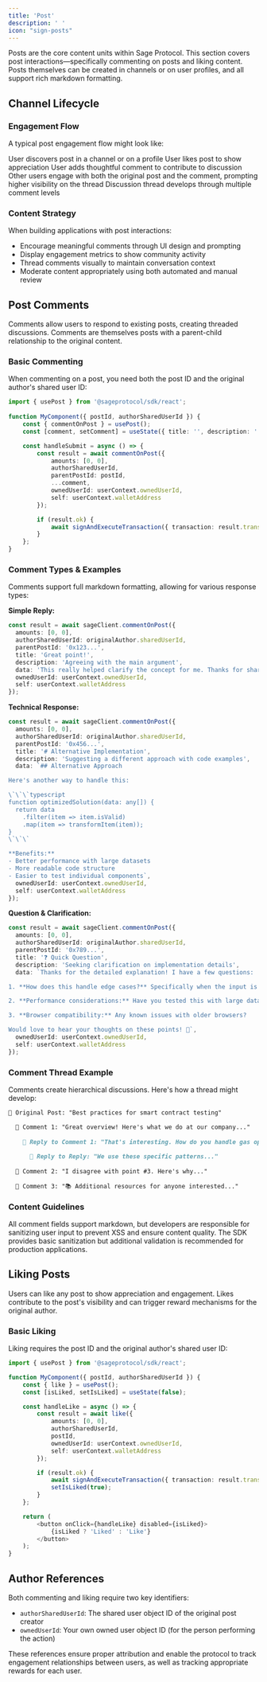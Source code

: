 ```yaml
---
title: 'Post'
description: ' '
icon: "sign-posts"
---
```


Posts are the core content units within Sage Protocol. This section covers post interactions—specifically commenting on posts and liking content. Posts themselves can be created in channels or on user profiles, and all support rich markdown formatting.

## Channel Lifecycle

### Engagement Flow

A typical post engagement flow might look like:

<Steps>
  <Step title="Discover" iconType="solid">
    User discovers post in a channel or on a profile
  </Step>
  <Step title="Like">
    User likes post to show appreciation
  </Step>
  <Step title="Comment">
    User adds thoughtful comment to contribute to discussion
  </Step>
  <Step title="Engage">
    Other users engage with both the original post and the comment, prompting higher visibility on the thread
  </Step>
  <Step title="Grow">
    Discussion thread develops through multiple comment levels
  </Step>
</Steps>

### Content Strategy

When building applications with post interactions:

- Encourage meaningful comments through UI design and prompting
- Display engagement metrics to show community activity
- Thread comments visually to maintain conversation context
- Moderate content appropriately using both automated and manual review

## Post Comments

Comments allow users to respond to existing posts, creating threaded discussions. Comments are themselves posts with a parent-child relationship to the original content.

### Basic Commenting

When commenting on a post, you need both the post ID and the original author's shared user ID:

```typescript
import { usePost } from '@sageprotocol/sdk/react';
    
function MyComponent({ postId, authorSharedUserId }) {
    const { commentOnPost } = usePost();
    const [comment, setComment] = useState({ title: '', description: '', data: '' });

    const handleSubmit = async () => {
        const result = await commentOnPost({
            amounts: [0, 0],
            authorSharedUserId,
            parentPostId: postId,
            ...comment,
            ownedUserId: userContext.ownedUserId,
            self: userContext.walletAddress
        });

        if (result.ok) {
            await signAndExecuteTransaction({ transaction: result.transaction });
        }
    };
}
```

### Comment Types & Examples

Comments support full markdown formatting, allowing for various response types:

**Simple Reply:**

```typescript
const result = await sageClient.commentOnPost({
  amounts: [0, 0],
  authorSharedUserId: originalAuthor.sharedUserId,
  parentPostId: '0x123...',
  title: 'Great point!',
  description: 'Agreeing with the main argument',
  data: 'This really helped clarify the concept for me. Thanks for sharing!',
  ownedUserId: userContext.ownedUserId,
  self: userContext.walletAddress
});
```

**Technical Response:**

```typescript
const result = await sageClient.commentOnPost({
  amounts: [0, 0],
  authorSharedUserId: originalAuthor.sharedUserId,
  parentPostId: '0x456...',
  title: '# Alternative Implementation',
  description: 'Suggesting a different approach with code examples',
  data: `## Alternative Approach

Here's another way to handle this:

\`\`\`typescript
function optimizedSolution(data: any[]) {
  return data
    .filter(item => item.isValid)
    .map(item => transformItem(item));
}
\`\`\`

**Benefits:**
- Better performance with large datasets
- More readable code structure
- Easier to test individual components`,
  ownedUserId: userContext.ownedUserId,
  self: userContext.walletAddress
});
```

**Question & Clarification:**

```typescript
const result = await sageClient.commentOnPost({
  amounts: [0, 0],
  authorSharedUserId: originalAuthor.sharedUserId,
  parentPostId: '0x789...',
  title: '❓ Quick Question',
  description: 'Seeking clarification on implementation details',
  data: `Thanks for the detailed explanation! I have a few questions:

1. **How does this handle edge cases?** Specifically when the input is null or undefined?

2. **Performance considerations:** Have you tested this with large datasets (10k+ items)?

3. **Browser compatibility:** Any known issues with older browsers?

Would love to hear your thoughts on these points! 🙏`,
  ownedUserId: userContext.ownedUserId,
  self: userContext.walletAddress
});
```

### Comment Thread Example

Comments create hierarchical discussions. Here's how a thread might develop:

```markdown
📝 Original Post: "Best practices for smart contract testing"

  💬 Comment 1: "Great overview! Here's what we do at our company..."
  
    💬 Reply to Comment 1: "That's interesting. How do you handle gas optimization?"
    
      💬 Reply to Reply: "We use these specific patterns..."
  
  💬 Comment 2: "I disagree with point #3. Here's why..."
  
  💬 Comment 3: "📚 Additional resources for anyone interested..."
```

### Content Guidelines

All comment fields support markdown, but developers are responsible for sanitizing user input to prevent XSS and ensure content quality. The SDK provides basic sanitization but additional validation is recommended for production applications.

## Liking Posts

Users can like any post to show appreciation and engagement. Likes contribute to the post's visibility and can trigger reward mechanisms for the original author.

### Basic Liking

Liking requires the post ID and the original author's shared user ID:

```typescript
import { usePost } from '@sageprotocol/sdk/react';

function MyComponent({ postId, authorSharedUserId }) {
    const { like } = usePost();
    const [isLiked, setIsLiked] = useState(false);

    const handleLike = async () => {
        const result = await like({
            amounts: [0, 0],
            authorSharedUserId,
            postId,
            ownedUserId: userContext.ownedUserId,
            self: userContext.walletAddress
        });

        if (result.ok) {
            await signAndExecuteTransaction({ transaction: result.transaction });
            setIsLiked(true);
        }
    };

    return (
        <button onClick={handleLike} disabled={isLiked}>
            {isLiked ? 'Liked' : 'Like'}
        </button>
    );
}
```

## Author References

Both commenting and liking require two key identifiers:

- `authorSharedUserId`: The shared user object ID of the original post creator
- `ownedUserId`: Your own owned user object ID (for the person performing the action)

These references ensure proper attribution and enable the protocol to track engagement relationships between users, as well as tracking appropriate rewards for each user.
